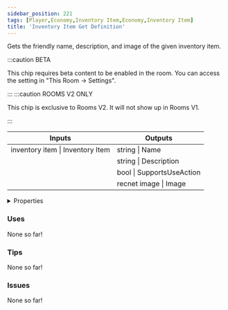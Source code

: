 ```yaml
---
sidebar_position: 221
tags: [Player,Economy,Inventory Item,Economy,Inventory Item]
title: 'Inventory Item Get Definition'
---
```


Gets the friendly name, description, and image of the given inventory item.

:::caution BETA

This chip requires beta content to be enabled in the room. You can access the setting in "This Room -> Settings".

:::
:::caution ROOMS V2 ONLY

This chip is exclusive to Rooms V2. It will not show up in Rooms V1.

:::


<IChip uuid="93ad7158-81eb-453c-b3db-222b9630ae0e"/>

<table><thead><tr><th>Inputs</th><th>Outputs</th></tr></thead><tbody><tr><td>inventory item | Inventory Item</td><td>string | Name</td></tr><tr><td /><td>string | Description</td></tr><tr><td /><td>bool | SupportsUseAction</td></tr><tr><td /><td>recnet image | Image</td></tr></tbody></table>

<details>
  <summary>Properties</summary>
  <div>
    <div>
    <table>
      <tbody>
        <tr>
          <td>Is beta required?</td>
          <td>Yes</td>
        </tr>
        <tr>
          <td>Is chip a trolling risk?</td>
          <td>No</td>
        </tr>
        <tr>
          <td>Is chip a role assignment risk?</td>
          <td>No</td>
        </tr>
        <tr>
          <td>Chip UUID</td>
          <td>93ad7158-81eb-453c-b3db-222b9630ae0e</td>
        </tr>
        <tr>
          <td>Room availability</td>
          <td>Rooms V2 only</td>
        </tr>
      </tbody>
    </table>
    </div>
  </div>
</details>

### Uses

None so far!

### Tips

None so far!

### Issues

None so far!